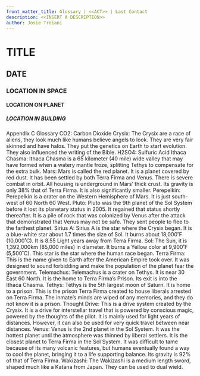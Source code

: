 ```yaml
---
front_matter_title: Glossary | <<ACT>> | Last Contact
description: <<INSERT A DESCRIPTION>>
author: Josie Troiani
---
```

# TITLE

## DATE

### LOCATION IN SPACE

#### LOCATION ON PLANET

##### LOCATION IN BUILDING

Appendix C
Glossary
CO2: Carbon Dioxide
Crysix: The Crysix are a race of aliens, they look much like humans believe angels to look. They are very fair skinned and have halos. They put the genetics on Earth to start evolution. They also influenced the writing of the Bible.
H2SO4: Sulfuric Acid
Ithaca Chasma: Ithaca Chasma is a 65 kilometer (40 mile) wide valley that may have formed when a watery mantle froze, splitting Tethys to compensate for the extra bulk.
Mars: Mars is called the red planet. It is a planet covered by red dust. It has been settled by both Terra Firma and Venus. There is severe combat in orbit. All housing is underground in Mars’ thick crust. Its gravity is only 38% that of Terra Firma. It is also significantly smaller.
Perepelkin: Perepelkin is a crater on the Western Hemisphere of Mars. It is just south-west of 60 North 60 West.
Pluto: Pluto was the 9th planet of the Sol System before it lost its planetary status in 2005. It regained that status shortly thereafter. It is a pile of rock that was colonized by Venus after the attack that demonstrated that Venus may not be safe. They sent people to flee to the farthest planet.
Sirius A: Sirius A is the star where the Crysix began. It is a blue-white star about 1.7 times the size of Sol. It burns about 18,000˚F (10,000˚C). It is 8.55 Light years away from Terra Firma.
Sol: The Sun, it is 1,392,000km (85,000 miles) in diameter. It burns a Yellow color at 9,900˚F (5,500˚C). This star is the star where the human race began.
Terra Firma: This is the name given to Earth after the American Empire took over. It was designed to sound forbidding and make the population of the planet fear the government.
Telemachus: Telemachus is a crater on Tethys. It is near 30 East 60 North. It is the home to Terra Firma’s Prison. Its exit is into the Ithaca Chasma.
Tethys: Tethys is the 5th largest moon of Saturn. It is home to a prison. This is the prison Terra Firma created to house liberals arrested on Terra Firma. The inmate’s minds are wiped of any memories, and they do not know it is a prison.
Thought Drive: This is a drive system created by the Crysix. It is a drive for interstellar travel that is powered by conscious magic, powered by the thoughts of the pilot. It is mainly used for light years of distances. However, it can also be used for very quick travel between near distances.
Venus: Venus is the 2nd planet in the Sol System. It was the hottest planet until the atmosphere was thinned by liberal settlers. It is the closest planet to Terra Firma in the Sol System. It was difficult to tame because of its many volcanic features, but humans eventually found a way to cool the planet, bringing it to a life supporting balance. Its gravity is 92% of that of Terra Firma.
Wakizashi: The Wakizashi is a medium length sword, shaped much like a Katana from Japan. They can be used to dual wield.
